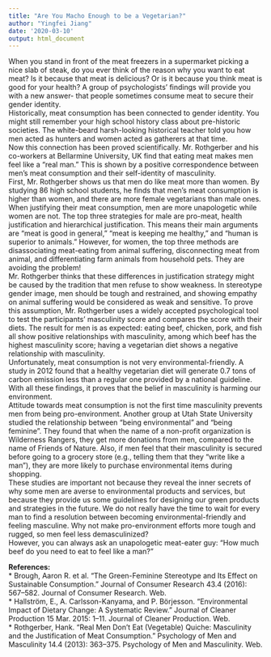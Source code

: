 ```yaml
---
title: "Are You Macho Enough to be a Vegetarian?"
author: "Yingfei Jiang"
date: '2020-03-10'
output: html_document
---
```


When you stand in front of the meat freezers in a supermarket picking a nice slab of steak, do you ever think of the reason why you want to eat meat? Is it because that meat is delicious? Or is it because you think meat is good for your health? A group of psychologists’ findings will provide you with a new answer- that people sometimes consume meat to secure their gender identity.  
Historically, meat consumption has been connected to gender identity. You might still remember your high school history class about pre-historic societies. The white-beard harsh-looking historical teacher told you how men acted as hunters and women acted as gatherers at that time.  
Now this connection has been proved scientifically. Mr. Rothgerber and his co-workers at Bellarmine University, UK find that eating meat makes men feel like a “real man.” This is shown by a positive correspondence between men’s meat consumption and their self-identity of masculinity.  
First, Mr. Rothgerber shows us that men do like meat more than women. By studying 86 high school students, he finds that men’s meat consumption is higher than women, and there are more female vegetarians than male ones. When justifying their meat consumption, men are more unapologetic while women are not. The top three strategies for male are pro-meat, health justification and hierarchical justification. This means their main arguments are “meat is good in general,” “meat is keeping me healthy,” and “human is superior to animals.” However, for women, the top three methods are disassociating meat-eating from animal suffering, disconnecting meat from animal, and differentiating farm animals from household pets. They are avoiding the problem!  
Mr. Rothgerber thinks that these differences in justification strategy might be caused by the tradition that men refuse to show weakness. In stereotype gender image, men should be tough and restrained, and showing empathy on animal suffering would be considered as weak and sensitive. To prove this assumption, Mr. Rothgerber uses a widely accepted psychological tool to test the participants’ masculinity score and compares the score with their diets. The result for men is as expected: eating beef, chicken, pork, and fish all show positive relationships with masculinity, among which beef has the highest masculinity score; having a vegetarian diet shows a negative relationship with masculinity.   
Unfortunately, meat consumption is not very environmental-friendly. A study in 2012 found that a healthy vegetarian diet will generate 0.7 tons of carbon emission less than a regular one provided by a national guideline. With all these findings, it proves that the belief in masculinity is harming our environment.  
Attitude towards meat consumption is not the first time masculinity prevents men from being pro-environment. Another group at Utah State University studied the relationship between “being environmental” and “being feminine”. They found that when the name of a non-profit organization is Wilderness Rangers, they get more donations from men, compared to the name of Friends of Nature. Also, if men feel that their masculinity is secured before going to a grocery store (e.g., telling them that they “write like a man”), they are more likely to purchase environmental items during shopping.  
These studies are important not because they reveal the inner secrets of why some men are averse to environmental products and services, but because they provide us some guidelines for designing our green products and strategies in the future. We do not really have the time to wait for every man to find a resolution between becoming environmental-friendly and feeling masculine. Why not make pro-environment efforts more tough and rugged, so men feel less demasculinized?  
However, you can always ask an unapologetic meat-eater guy: “How much beef do you need to eat to feel like a man?”  
  
**References:**  
* Brough, Aaron R. et al. “The Green-Feminine Stereotype and Its Effect on Sustainable Consumption.” Journal of Consumer Research 43.4 (2016): 567–582. Journal of Consumer Research. Web.  
* Hallström, E., A. Carlsson-Kanyama, and P. Börjesson. “Environmental Impact of Dietary Change: A Systematic Review.” Journal of Cleaner Production 15 Mar. 2015: 1–11. Journal of Cleaner Production. Web.  
* Rothgerber, Hank. “Real Men Don’t Eat (Vegetable) Quiche: Masculinity and the Justification of Meat Consumption.” Psychology of Men and Masculinity 14.4 (2013): 363–375. Psychology of Men and Masculinity. Web.

